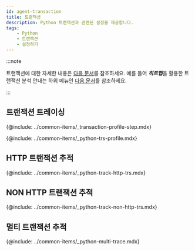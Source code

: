 ```yaml
---
id: agent-transaction
title: 트랜잭션
description: Python 트랜잭션과 관련된 설정을 제공합니다.
tags:
    - Python
    - 트랜잭션
    - 설정하기
---
```


:::note

트랜잭션에 대한 자세한 내용은 [다음 문서](track-transactions-intro)를 참조하세요. 예를 들어 ***히트맵***을 활용한 트랜잭션 분석 안내는 하위 메뉴인 [다음 문서](trs-view)를 참조하세요.

:::

## 트랜잭션 트레이싱

{@include: ../common-items/_transaction-profile-step.mdx}

{@include: ../common-items/_python-trs-profile.mdx}  

## HTTP 트랜잭션 추적

{@include: ../common-items/_python-track-http-trs.mdx}  

## NON HTTP 트랜잭션 추적

{@include: ../common-items/_python-track-non-http-trs.mdx}  

## 멀티 트랜잭션 추적

{@include: ../common-items/_python-multi-trace.mdx} 